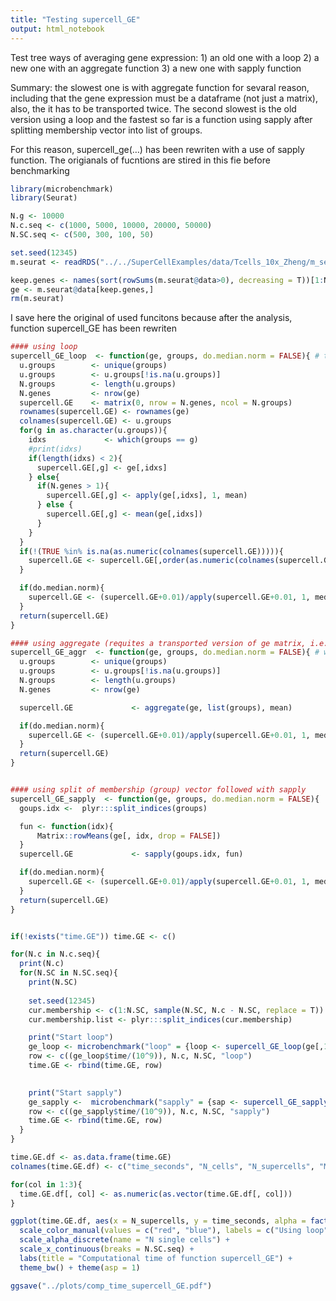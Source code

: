 ```yaml
---
title: "Testing supercell_GE"
output: html_notebook
---
```


Test tree ways of averaging gene expression:
1) an old one with a loop 
2) a new one with an aggregate function 
3) a new one with sapply function 

Summary:
the slowest one is with aggregate function for sevaral reason, including that the gene expression must be a dataframe (not just a matrix), also, the it has to be transported twice. The second slowest is the old version using a loop and the fastest so far is a function using sapply after splitting membership vector into list of groups.

For this reason, supercell_ge(...) has been rewriten with a use of sapply function. The origianals of fucntions are stired in this fie before benchmarking


```r
library(microbenchmark)
library(Seurat)

N.g <- 10000
N.c.seq <- c(1000, 5000, 10000, 20000, 50000)
N.SC.seq <- c(500, 300, 100, 50)

set.seed(12345)
m.seurat <- readRDS("../../SuperCellExamples/data/Tcells_10x_Zheng/m_seurat.Rds")

keep.genes <- names(sort(rowSums(m.seurat@data>0), decreasing = T))[1:N.g]
ge <- m.seurat@data[keep.genes,]
rm(m.seurat)


```

I save here the original of used funcitons because after the analysis, function supercell_GE has been rewriten
```r
#### using loop
supercell_GE_loop  <- function(ge, groups, do.median.norm = FALSE){ # the old vertsion
  u.groups        <- unique(groups)
  u.groups        <- u.groups[!is.na(u.groups)]
  N.groups        <- length(u.groups)
  N.genes         <- nrow(ge)
  supercell.GE    <- matrix(0, nrow = N.genes, ncol = N.groups)
  rownames(supercell.GE) <- rownames(ge)
  colnames(supercell.GE) <- u.groups
  for(g in as.character(u.groups)){
    idxs             <- which(groups == g)
    #print(idxs)
    if(length(idxs) < 2){
      supercell.GE[,g] <- ge[,idxs]
    } else{
      if(N.genes > 1){
        supercell.GE[,g] <- apply(ge[,idxs], 1, mean)
      } else {
        supercell.GE[,g] <- mean(ge[,idxs])
      }
    }
  }
  if(!(TRUE %in% is.na(as.numeric(colnames(supercell.GE))))){
    supercell.GE <- supercell.GE[,order(as.numeric(colnames(supercell.GE)))]
  }

  if(do.median.norm){
    supercell.GE <- (supercell.GE+0.01)/apply(supercell.GE+0.01, 1, median)
  }
  return(supercell.GE)
}

#### using aggregate (requites a transported version of ge matrix, i.e. rows as cells and cols as genes)
supercell_GE_aggr  <- function(ge, groups, do.median.norm = FALSE){ # was expected to perform better that the old one, but tiil even longer to run
  u.groups        <- unique(groups)
  u.groups        <- u.groups[!is.na(u.groups)]
  N.groups        <- length(u.groups)
  N.genes         <- nrow(ge)

  supercell.GE             <- aggregate(ge, list(groups), mean)

  if(do.median.norm){
    supercell.GE <- (supercell.GE+0.01)/apply(supercell.GE+0.01, 1, median)
  }
  return(supercell.GE)
}


#### using split of membership (group) vector followed with sapply
supercell_GE_sapply  <- function(ge, groups, do.median.norm = FALSE){  #the fastest among three tested functions
  goups.idx <-  plyr:::split_indices(groups)

  fun <- function(idx){
      Matrix::rowMeans(ge[, idx, drop = FALSE])
  }
  supercell.GE             <- sapply(goups.idx, fun)

  if(do.median.norm){
    supercell.GE <- (supercell.GE+0.01)/apply(supercell.GE+0.01, 1, median)
  }
  return(supercell.GE)
}



```


```r
if(!exists("time.GE")) time.GE <- c()

for(N.c in N.c.seq){
  print(N.c)
  for(N.SC in N.SC.seq){
    print(N.SC)
    
    set.seed(12345)
    cur.membership <- c(1:N.SC, sample(N.SC, N.c - N.SC, replace = T))
    cur.membership.list <- plyr:::split_indices(cur.membership)

    print("Start loop")
    ge_loop <- microbenchmark("loop" = {loop <- supercell_GE_loop(ge[,1:N.c], groups = cur.membership)}, times = 1)
    row <- c((ge_loop$time/(10^9)), N.c, N.SC, "loop")
    time.GE <- rbind(time.GE, row)

    
    print("Start sapply")
    ge_sapply <-  microbenchmark("sapply" = {sap <- supercell_GE_sapply(ge[,1:N.c], groups = cur.membership)}, times = 1)
    row <- c((ge_sapply$time/(10^9)), N.c, N.SC, "sapply")
    time.GE <- rbind(time.GE, row)
  }
}

time.GE.df <- as.data.frame(time.GE)
colnames(time.GE.df) <- c("time_seconds", "N_cells", "N_supercells", "Method")

for(col in 1:3){
  time.GE.df[, col] <- as.numeric(as.vector(time.GE.df[, col]))
}

ggplot(time.GE.df, aes(x = N_supercells, y = time_seconds, alpha = factor(N_cells), color = Method)) + geom_point() + geom_line() +
  scale_color_manual(values = c("red", "blue"), labels = c("Using loop", "using sapply")) +
  scale_alpha_discrete(name = "N single cells") +
  scale_x_continuous(breaks = N.SC.seq) +
  labs(title = "Computational time of function supercell_GE") + 
  theme_bw() + theme(asp = 1)

ggsave("../plots/comp_time_supercell_GE.pdf")
```

